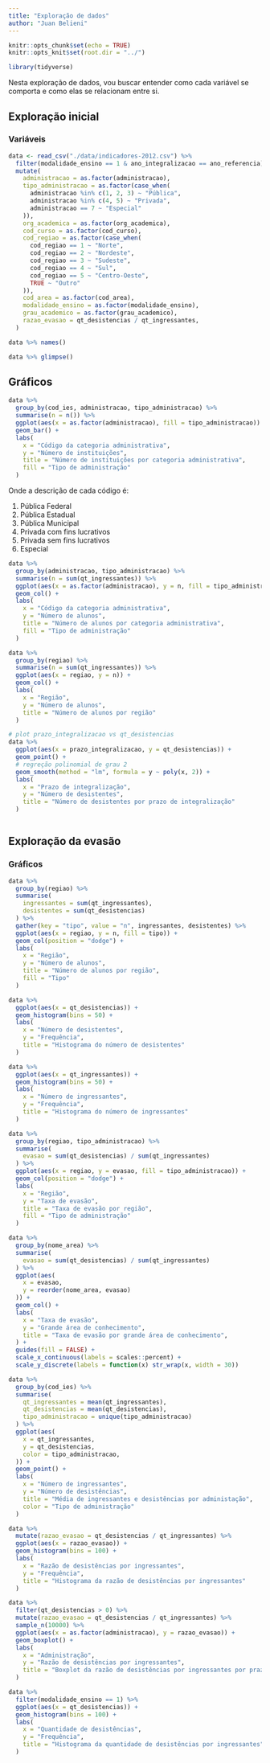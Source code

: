 ```yaml
---
title: "Exploração de dados"
author: "Juan Belieni"
---
```


```r
knitr::opts_chunk$set(echo = TRUE)
knitr::opts_knit$set(root.dir = "../")

library(tidyverse)
```

Nesta exploração de dados, vou buscar entender como cada variável se comporta e como elas se relacionam entre si.

## Exploração inicial

### Variáveis

```r
data <- read_csv("./data/indicadores-2012.csv") %>%
  filter(modalidade_ensino == 1 & ano_integralizacao == ano_referencia) %>%
  mutate(
    administracao = as.factor(administracao),
    tipo_administracao = as.factor(case_when(
      administracao %in% c(1, 2, 3) ~ "Pública",
      administracao %in% c(4, 5) ~ "Privada",
      administracao == 7 ~ "Especial"
    )),
    org_academica = as.factor(org_academica),
    cod_curso = as.factor(cod_curso),
    cod_regiao = as.factor(case_when(
      cod_regiao == 1 ~ "Norte",
      cod_regiao == 2 ~ "Nordeste",
      cod_regiao == 3 ~ "Sudeste",
      cod_regiao == 4 ~ "Sul",
      cod_regiao == 5 ~ "Centro-Oeste",
      TRUE ~ "Outro"
    )),
    cod_area = as.factor(cod_area),
    modalidade_ensino = as.factor(modalidade_ensino),
    grau_academico = as.factor(grau_academico),
    razao_evasao = qt_desistencias / qt_ingressantes,
  )
```

```r
data %>% names()
```


```r
data %>% glimpse()
```

## Gráficos

```r
data %>%
  group_by(cod_ies, administracao, tipo_administracao) %>%
  summarise(n = n()) %>%
  ggplot(aes(x = as.factor(administracao), fill = tipo_administracao)) +
  geom_bar() +
  labs(
    x = "Código da categoria administrativa",
    y = "Número de instituições",
    title = "Número de instituições por categoria administrativa",
    fill = "Tipo de administração"
  )
```

Onde a descrição de cada código é:

1. Pública Federal
2. Pública Estadual
3. Pública Municipal
4. Privada com fins
lucrativos
5. Privada sem fins
lucrativos
7. Especial

```r
data %>%
  group_by(administracao, tipo_administracao) %>%
  summarise(n = sum(qt_ingressantes)) %>%
  ggplot(aes(x = as.factor(administracao), y = n, fill = tipo_administracao)) +
  geom_col() +
  labs(
    x = "Código da categoria administrativa",
    y = "Número de alunos",
    title = "Número de alunos por categoria administrativa",
    fill = "Tipo de administração"
  )
```

```r
data %>%
  group_by(regiao) %>%
  summarise(n = sum(qt_ingressantes)) %>%
  ggplot(aes(x = regiao, y = n)) +
  geom_col() +
  labs(
    x = "Região",
    y = "Número de alunos",
    title = "Número de alunos por região"
  )
```

```r
# plot prazo_integralizacao vs qt_desistencias
data %>%
  ggplot(aes(x = prazo_integralizacao, y = qt_desistencias)) +
  geom_point() +
  # regreção polinomial de grau 2
  geom_smooth(method = "lm", formula = y ~ poly(x, 2)) +
  labs(
    x = "Prazo de integralização",
    y = "Número de desistentes",
    title = "Número de desistentes por prazo de integralização"
  )
```

```r
```

## Exploração da evasão

### Gráficos

```r
data %>%
  group_by(regiao) %>%
  summarise(
    ingressantes = sum(qt_ingressantes),
    desistentes = sum(qt_desistencias)
  ) %>%
  gather(key = "tipo", value = "n", ingressantes, desistentes) %>%
  ggplot(aes(x = regiao, y = n, fill = tipo)) +
  geom_col(position = "dodge") +
  labs(
    x = "Região",
    y = "Número de alunos",
    title = "Número de alunos por região",
    fill = "Tipo"
  )
```

```r
data %>%
  ggplot(aes(x = qt_desistencias)) +
  geom_histogram(bins = 50) +
  labs(
    x = "Número de desistentes",
    y = "Frequência",
    title = "Histograma do número de desistentes"
  )
```

```r
data %>%
  ggplot(aes(x = qt_ingressantes)) +
  geom_histogram(bins = 50) +
  labs(
    x = "Número de ingressantes",
    y = "Frequência",
    title = "Histograma do número de ingressantes"
  )
```

```r
data %>%
  group_by(regiao, tipo_administracao) %>%
  summarise(
    evasao = sum(qt_desistencias) / sum(qt_ingressantes)
  ) %>%
  ggplot(aes(x = regiao, y = evasao, fill = tipo_administracao)) +
  geom_col(position = "dodge") +
  labs(
    x = "Região",
    y = "Taxa de evasão",
    title = "Taxa de evasão por região",
    fill = "Tipo de administração"
  )
```

```r
data %>%
  group_by(nome_area) %>%
  summarise(
    evasao = sum(qt_desistencias) / sum(qt_ingressantes)
  ) %>%
  ggplot(aes(
    x = evasao,
    y = reorder(nome_area, evasao)
  )) +
  geom_col() +
  labs(
    x = "Taxa de evasão",
    y = "Grande área de conhecimento",
    title = "Taxa de evasão por grande área de conhecimento",
  ) +
  guides(fill = FALSE) +
  scale_x_continuous(labels = scales::percent) +
  scale_y_discrete(labels = function(x) str_wrap(x, width = 30))
```

```r
data %>%
  group_by(cod_ies) %>%
  summarise(
    qt_ingressantes = mean(qt_ingressantes),
    qt_desistencias = mean(qt_desistencias),
    tipo_administracao = unique(tipo_administracao)
  ) %>%
  ggplot(aes(
    x = qt_ingressantes,
    y = qt_desistencias,
    color = tipo_administracao,
  )) +
  geom_point() +
  labs(
    x = "Número de ingressantes",
    y = "Número de desistências",
    title = "Média de ingressantes e desistências por administação",
    color = "Tipo de administração"
  )
```

```r
data %>%
  mutate(razao_evasao = qt_desistencias / qt_ingressantes) %>%
  ggplot(aes(x = razao_evasao)) +
  geom_histogram(bins = 100) +
  labs(
    x = "Razão de desistências por ingressantes",
    y = "Frequência",
    title = "Histograma da razão de desistências por ingressantes"
  )
```

```r
data %>%
  filter(qt_desistencias > 0) %>%
  mutate(razao_evasao = qt_desistencias / qt_ingressantes) %>%
  sample_n(10000) %>%
  ggplot(aes(x = as.factor(administracao), y = razao_evasao)) +
  geom_boxplot() +
  labs(
    x = "Administração",
    y = "Razão de desistências por ingressantes",
    title = "Boxplot da razão de desistências por ingressantes por prazo de integralização"
  )
```

```r
data %>%
  filter(modalidade_ensino == 1) %>%
  ggplot(aes(x = qt_desistencias)) +
  geom_histogram(bins = 100) +
  labs(
    x = "Quantidade de desistências",
    y = "Frequência",
    title = "Histograma da quantidade de desistências por ingressantes"
  )
```
